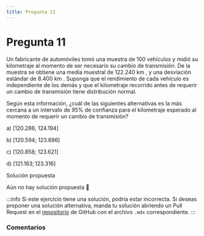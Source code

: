 ```yaml
---
title: Pregunta 11
---
```



# Pregunta 11

<div className="exercise">
Un fabricante de automóviles tomó una muestra de 100 vehículos y midió su kilometraje al momento de ser necesario su cambio de transmisión. De la muestra se obtiene una media muestral de 122.240 km , y una desviación estándar de 8.400 km . Suponga que el rendimiento de cada vehículo es independiente de los demás y que el kilometraje recorrido antes de requerir un cambio de transmisión tiene distribución normal.

Según esta información, ¿cuál de las siguientes alternativas es la más cercana a un intervalo de $95 \%$ de confianza para el kilometraje esperado al momento de requerir un cambio de transmisión?

a) $[120.286$; 124.194]

b) $[120.594$; 123.886]

c) $[120.858$; 123.621]

d) $[121.163 ; 123.316]$
</div>

<MDXDetails>
<summary>Solución propuesta</summary>

Aún no hay solución propuesta 🥲

:::info 
Si este ejercicio tiene una solución, podría estar incorrecta. Si deseas proponer una solución alternativa, manda tu solución abriendo
un Pull Request en el [repositorio](https://github.com/crow-rojas/apuntes-fundamentals/pulls) de GitHub con el archivo
`.mdx` correspondiente. 
:::

</MDXDetails>

### Comentarios

<Disqus
  url="https://crow-rojas.github.io/apuntes-fundamentals/docs/mathematics/probability-and-statistics/exercises/2023-2/p11"
  identifier="docs/mathematics/probability-and-statistics/exercises/2023-2/p11"
  title="2023-2 Probabilidades y Estadística - Pregunta 11"
/>
